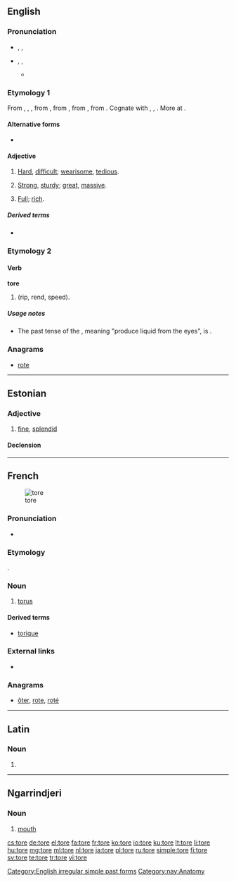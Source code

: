 {{also|Tore|töre|-tore}}
==English==

===Pronunciation===
* {{a|RP}} {{enPR|tô(r)}}, {{IPA|/tɔː(ɹ)/}}, {{X-SAMPA|/tO:(r\)/}}
* {{a|US}} {{enPR|tôr}}, {{IPA|/toʊɹ/|/tɔːɹ/}}, {{X-SAMPA|/toUr\/|/tO:r/}}
** {{rhymes|ɔː(r)}}

===Etymology 1===
From {{etyl|enm}} {{term|tor|lang=enm}}, {{term|tore|lang=enm}}, {{term|toor|lang=enm}}, from {{etyl|non}} {{term|tor-||pos=prefix|hard, difficult, wrong, bad|lang=non}}, from {{etyl|gem-pro|en}} {{recons|tuz-||hard, difficult, wrong, bad|lang=gem-pro}}, from {{etyl|ine-pro|en}} {{recons|dus-||bad, ill, difficult|lang=ine-pro}}, from {{etyl|ine-pro|en}} {{recons|dēwǝ-||to fail, be behind, be lacking|lang=ine-pro}}. Cognate with {{etyl|goh|-}} {{term|zur-||mis-|pos=prefix|lang=goh}}, {{etyl|got|-}} {{term|𐍄𐌿𐌶-||tr=tuz-|hard, difficult|pos=prefix|lang=got|sc=Goth}}, {{etyl|grc|-}} {{term|δυσ-||tr=dys-|pos=prefix|bad, ill, difficult|lang=grc}}. More at {{l|en|dys-}}.

====Alternative forms====
* {{l|en|tor}}

====Adjective====
{{en-adj}}

# {{dialectal|or|obsolete}} [[hard|Hard]], [[difficult]]; [[wearisome]], [[tedious]].
# {{dialectal|or|obsolete}} [[strong|Strong]], [[sturdy]]; [[great]], [[massive]].
# {{dialectal|or|obsolete}} [[full|Full]]; [[rich]].

=====Derived terms=====
* {{l|en|torely}}

===Etymology 2===

====Verb====
'''tore'''

# {{simple past of|tear|nodot=9}} (rip, rend, speed).

=====Usage notes=====
* The past tense of the {{term|tear}}, meaning "produce liquid from the eyes", is {{term|teared}}.

===Anagrams===
* [[rote#English|rote]]

[[Category:English irregular simple past forms]]

----

==Estonian==

===Adjective===
{{et-adj|toreda|toredat}}

# [[fine]], [[splendid]]

====Declension====
{{rfinfl|et|adjective}}

----

==French==
[[Image:Torus.jpg|thumb|tore]]

===Pronunciation===
* {{IPA|/tɔʁ/|lang=fr}}

===Etymology===
{{etyl|la|fr}} {{term|torus|lang=la}}.

===Noun===
{{fr-noun|m}}

# {{geometry|lang=fr}} [[torus]]

====Derived terms====
* [[torique]]

===External links===
* {{pedia|lang=fr}}

===Anagrams===
* [[ôter#French|ôter]], [[rote#French|rote]], [[roté#French|roté]]

----

==Latin==

===Noun===
{{la-noun-form|tore}}

# {{inflection of|torus|torus|voc|s|lang=la}}

----

==Ngarrindjeri==

===Noun===
{{head|nay|noun}}

# [[mouth]]

[[Category:nay:Anatomy]]

[[cs:tore]]
[[de:tore]]
[[el:tore]]
[[fa:tore]]
[[fr:tore]]
[[ko:tore]]
[[io:tore]]
[[ku:tore]]
[[lt:tore]]
[[li:tore]]
[[hu:tore]]
[[mg:tore]]
[[ml:tore]]
[[nl:tore]]
[[ja:tore]]
[[pl:tore]]
[[ru:tore]]
[[simple:tore]]
[[fi:tore]]
[[sv:tore]]
[[te:tore]]
[[tr:tore]]
[[vi:tore]]
